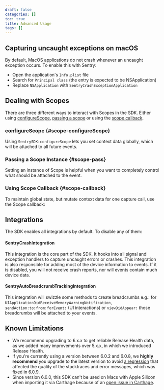 ```yaml
---
draft: false
categories: []
toc: true
title: Advanced Usage
tags: []
---
```


## Capturing uncaught exceptions on macOS

By default, MacOS applications do not crash whenever an uncaught exception occurs. To enable this with Sentry:

- Open the application's `Info.plist` file
- Search for `Principal class` (the entry is expected to be NSApplication)
- Replace `NSApplication` with `SentryCrashExceptionApplication`

## Dealing with Scopes

There are three different ways to interact with Scopes in the SDK. Either using [configureScope](#scope-configureScope), [passing a scope](#scope-pass) or using the [scope callback](#scope-callback).

### configureScope {#scope-configureScope}

Using `SentrySDK:configureScope` lets you set context data globally, which will be attached to all future events.

<PlatformContent includePath="configure-scope" />

### Passing a Scope Instance {#scope-pass}

Setting an instance of Scope is helpful when you want to completely control what should be attached to the event.

<PlatformContent includePath="cocoa/pass-scope" />

### Using Scope Callback {#scope-callback}

To maintain global state, but mutate context data for one capture call, use the Scope callback:

<PlatformContent includePath="cocoa/scope-callback" />

## Integrations

The SDK enables all integrations by default. To disable any of them:

<PlatformContent includePath="cocoa/integrations" />

#### SentryCrashIntegration

This integration is the core part of the SDK. It hooks into all signal and exception handlers to capture uncaught errors or crashes. This integration is also responsible for adding most of the device information to events. If it is disabled, you will not receive crash reports, nor will events contain much device data.

#### SentryAutoBreadcrumbTrackingIntegration

This integration will swizzle some methods to create breadcrumbs e.g.: for `UIApplicationDidReceiveMemoryWarningNotification`, `sendAction:to:from:forEvent:` (UI interactions) or `viewDidAppear:` those breadcrumbs will be attached to your events.

## Known Limitations

- We recommend upgrading to 6.x.x to get reliable <PlatformLink to="/configuration/releases/">Release Health</PlatformLink> data,
as we added many improvements over 5.x.x, in which we introduced Release Health.
- If you're currently using a version between 6.0.2 and 6.0.8, we **highly recommend** you upgrade to the latest version to avoid [a regression](https://github.com/getsentry/sentry-cocoa/pull/786) that affected the quality of the stacktraces and error messages, which was fixed in 6.0.9.
- Since version 6.0.0, this SDK can't be used on Macs with Apple Silicon when importing it via Carthage because of an [open issue in Carthage](https://github.com/Carthage/Carthage/issues/3019).
